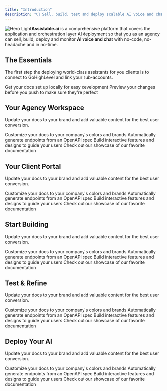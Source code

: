 ```yaml
---
title: "Introduction"
description: "📞💬 Sell, build, test and deploy scalable AI voice and chat assistants 🤖"
---
```


<img alt="Hero Light" classname="block dark:hidden" src="/images/hero-light.png" />**Assistable.ai** is a comprehensive platform that covers the application and orchestration layer AI deployment so that you as an agency can sell, build, deploy and monitor **AI voice and cha**t with no-code, no-headache and in no-time.

## The Essentials

The first step the deploying world-class assistants for you clients is to connect to GoHighLevel and link your sub-accounts.

<CardGroup cols={2}>
  <Card title="Connect to GoHighLevel" icon="link" href="https://createassistants.com/dashboard?page=launchpad">
    Get your docs set up locally for easy development
  </Card>

  <Card title="Sync your Sub-accounts" icon="rotate" href="https://createassistants.com/dashboard?page=launchpad">
    Preview your changes before you push to make sure they're perfect
  </Card>
</CardGroup>

## Your Agency Workspace

Update your docs to your brand and add valuable content for the best user conversion.

<CardGroup cols={2}>
  <Card title="White Labeling" icon="palette" href="https://mintlify.com/docs/settings/global">
    Customize your docs to your company's colors and brands
  </Card>

  <Card title="Setting Up Re-Billing" icon="credit-card" href="https://mintlify.com/docs/api-playground/openapi">
    Automatically generate endpoints from an OpenAPI spec
  </Card>

  <Card title="Sub-account Management" icon="people-roof" href="https://mintlify.com/docs/content/components/accordions">
    Build interactive features and designs to guide your users
  </Card>

  <Card title="Integrations" icon="code" href="https://mintlify.com/customers">
    Check out our showcase of our favorite documentation
  </Card>
</CardGroup>

## Your Client Portal

Update your docs to your brand and add valuable content for the best user conversion.

<CardGroup cols={2}>
  <Card title="Assistants" icon="rocket" href="https://mintlify.com/docs/settings/global">
    Customize your docs to your company's colors and brands
  </Card>

  <Card title="Knowledge Bases" icon="book" href="https://mintlify.com/docs/api-playground/openapi">
    Automatically generate endpoints from an OpenAPI spec
  </Card>

  <Card title="Active Tags" icon="tag" href="https://mintlify.com/docs/content/components/accordions">
    Build interactive features and designs to guide your users
  </Card>

  <Card title="Phone Numbers" icon="phone" href="https://mintlify.com/customers">
    Check out our showcase of our favorite documentation
  </Card>
</CardGroup>

## Start Building

Update your docs to your brand and add valuable content for the best user conversion.

<CardGroup cols={2}>
  <Card title="Customize Style" icon="palette" href="https://mintlify.com/docs/settings/global">
    Customize your docs to your company's colors and brands
  </Card>

  <Card title="Reference APIs" icon="code" href="https://mintlify.com/docs/api-playground/openapi">
    Automatically generate endpoints from an OpenAPI spec
  </Card>

  <Card title="Add Components" icon="screwdriver-wrench" href="https://mintlify.com/docs/content/components/accordions">
    Build interactive features and designs to guide your users
  </Card>

  <Card title="Get Inspiration" icon="stars" href="https://mintlify.com/customers">
    Check out our showcase of our favorite documentation
  </Card>
</CardGroup>

## Test & Refine

Update your docs to your brand and add valuable content for the best user conversion.

<CardGroup cols={2}>
  <Card title="Customize Style" icon="palette" href="https://mintlify.com/docs/settings/global">
    Customize your docs to your company's colors and brands
  </Card>

  <Card title="Reference APIs" icon="code" href="https://mintlify.com/docs/api-playground/openapi">
    Automatically generate endpoints from an OpenAPI spec
  </Card>

  <Card title="Add Components" icon="screwdriver-wrench" href="https://mintlify.com/docs/content/components/accordions">
    Build interactive features and designs to guide your users
  </Card>

  <Card title="Get Inspiration" icon="stars" href="https://mintlify.com/customers">
    Check out our showcase of our favorite documentation
  </Card>
</CardGroup>

## Deploy Your AI

Update your docs to your brand and add valuable content for the best user conversion.

<CardGroup cols={2}>
  <Card title="Customize Style" icon="palette" href="https://mintlify.com/docs/settings/global">
    Customize your docs to your company's colors and brands
  </Card>

  <Card title="Reference APIs" icon="code" href="https://mintlify.com/docs/api-playground/openapi">
    Automatically generate endpoints from an OpenAPI spec
  </Card>

  <Card title="Add Components" icon="screwdriver-wrench" href="https://mintlify.com/docs/content/components/accordions">
    Build interactive features and designs to guide your users
  </Card>

  <Card title="Get Inspiration" icon="stars" href="https://mintlify.com/customers">
    Check out our showcase of our favorite documentation
  </Card>
</CardGroup>
